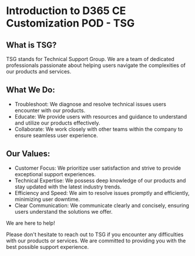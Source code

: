 # Introduction to D365 CE Customization POD - TSG

## What is TSG?

TSG stands for Technical Support Group. We are a team of dedicated professionals passionate about helping users navigate the complexities of our products and services.

## What We Do:

- Troubleshoot: We diagnose and resolve technical issues users encounter with our products.
- Educate: We provide users with resources and guidance to understand and utilize our products effectively.
- Collaborate: We work closely with other teams within the company to ensure seamless user experience.

## Our Values:

- Customer Focus: We prioritize user satisfaction and strive to provide exceptional support experiences.
- Technical Expertise: We possess deep knowledge of our products and stay updated with the latest industry trends.
- Efficiency and Speed: We aim to resolve issues promptly and efficiently, minimizing user downtime.
- Clear Communication: We communicate clearly and concisely, ensuring users understand the solutions we offer.

We are here to help!

Please don't hesitate to reach out to TSG if you encounter any difficulties with our products or services. We are committed to providing you with the best possible support experience.